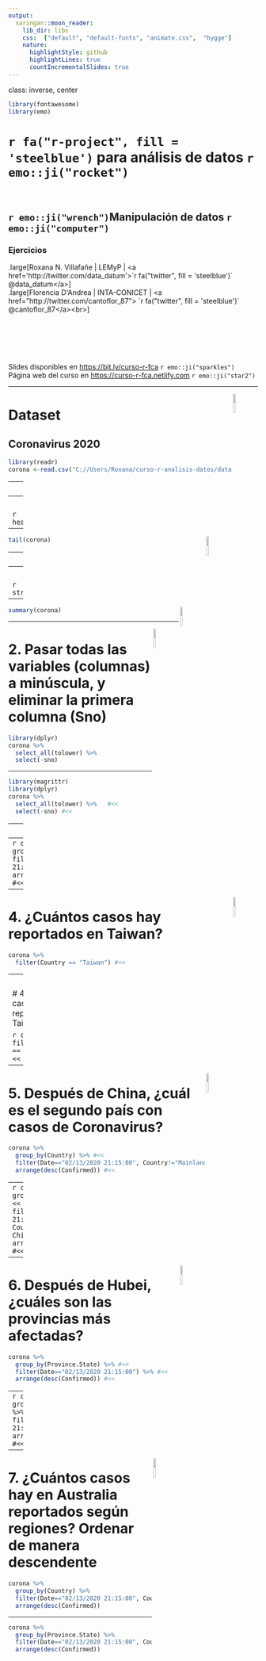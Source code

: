 ---
output:
  xaringan::moon_reader:
    lib_dir: libs
    css:  ["default", "default-fonts", "animate.css",  "hygge"]
    nature:
      highlightStyle: github
      highlightLines: true
      countIncrementalSlides: true
---
class: inverse, center
```{r , message=FALSE, warning=FALSE, include=FALSE} 
library(fontawesome)
library(emo)
```

# `r fa("r-project", fill = 'steelblue')`  para análisis de datos `r emo::ji("rocket")`<br> <br> 

## `r emo::ji("wrench")`Manipulación de datos `r emo::ji("computer")` 
### Ejercicios

.large[Roxana N. Villafañe | LEMyP | <a href='http://twitter.com/data_datum'>`r fa("twitter", fill = 'steelblue')` @data_datum</a>] <br> 
.large[Florencia D'Andrea | INTA-CONICET | <a href="http://twitter.com/cantoflor_87"> `r fa("twitter", fill = 'steelblue')` @cantoflor_87</a><br>] 


<br><br><br><br><br> Slides disponibles en <https://bit.ly/curso-r-fca> `r emo::ji("sparkles")`
<br> Página web del curso en <https://curso-r-fca.netlify.com> `r emo::ji("star2")`

---

<img src="C://Users/Roxana/curso-r-analisis-datos/img/hex-dplyr.png" width="10%" align="right" />

# Dataset 

## Coronavirus 2020

```{r message=FALSE} 
library(readr)
corona <-read.csv("C://Users/Roxana/curso-r-analisis-datos/data/2019_nCov_data.csv")
```
---
<img src="C://Users/Roxana/curso-r-analisis-datos/img/hex-dplyr.png" width="10%" align="right" />

# 1. Realizamos un análasis exploratorio con las funciones útiles que vimos.

### head()
### tail()
### glimpse()
### str()
### summary()

---
<img src="C://Users/Roxana/curso-r-analisis-datos/img/hex-dplyr.png" width="10%" align="right" />

```{r , warning=FALSE, message=FALSE}
head(corona)
```

---
<img src="C://Users/Roxana/curso-r-analisis-datos/img/hex-dplyr.png" width="10%" align="right" />

```{r , warning=FALSE, message=FALSE}
tail(corona)
```

---
<img src="C://Users/Roxana/curso-r-analisis-datos/img/hex-dplyr.png" width="10%" align="right" />

```{r , warning=FALSE, message=FALSE}
library(dplyr)
glimpse(corona)
```

---
<img src="C://Users/Roxana/curso-r-analisis-datos/img/hex-dplyr.png" width="10%" align="right" />

```{r , warning=FALSE, message=FALSE}
str(corona)
```

---

<img src="C://Users/Roxana/curso-r-analisis-datos/img/hex-dplyr.png" width="10%" align="right" />

```{r , warning=FALSE, message=FALSE}
summary(corona)
```


---

<img src="C://Users/Roxana/curso-r-analisis-datos/img/hex-dplyr.png" width="10%" align="right" />

# 2. Pasar todas las variables (columnas) a minúscula, y eliminar la primera columna (Sno)

```{r , warning=FALSE, echo=FALSE, message=FALSE}
library(dplyr)
corona %>%
  select_all(tolower) %>%
  select(-sno)
```


---

```{r , warning=FALSE, message=FALSE}
library(magrittr)
library(dplyr)
corona %>%
  select_all(tolower) %>%   #<<
  select(-sno) #<<
```



---
<img src="C://Users/Roxana/curso-r-analisis-datos/img/hex-dplyr.png" width="10%" align="right" />

# 3. ¿Cuáles son los lugares con más coronavirus reportados a la fecha? 

```{r , warning=FALSE, echo=FALSE, message=FALSE}
corona %>%
  group_by(Country) %>% #<<
  filter(Date=="02/13/2020 21:15:00") %>% #<<
  arrange(desc(Confirmed)) #<<
```


---
```{r , warning=FALSE, message=FALSE}
corona %>%
  group_by(Country) %>%
  filter(Date=="02/13/2020 21:15:00") %>% #<<
  arrange(desc(Confirmed)) #<<
```

---

<img src="C://Users/Roxana/curso-r-analisis-datos/img/hex-dplyr.png" width="10%" align="right" />

# 4. ¿Cuántos casos hay reportados en Taiwan?

```{r , warning=FALSE, echo=FALSE, message=FALSE}
corona %>%
  filter(Country == "Taiwan") #<<
```



---
<img src="C://Users/Roxana/curso-r-analisis-datos/img/hex-dplyr.png" width="10%" align="right" />

# 4. ¿Cuántos casos hay reportados en Taiwan?

```{r , warning=FALSE, message=FALSE}
corona %>%
  filter(Country == "Taiwan") #<<
```


---

<img src="C://Users/Roxana/curso-r-analisis-datos/img/hex-dplyr.png" width="10%" align="right" />

# 5. Después de China, ¿cuál es el segundo país con casos de Coronavirus?

```{r , warning=FALSE, echo=FALSE, message=FALSE}
corona %>%
  group_by(Country) %>% #<<
  filter(Date=="02/13/2020 21:15:00", Country!="Mainland China")%>% #<<
  arrange(desc(Confirmed)) #<<
```




---
```{r , warning=FALSE, message=FALSE}
corona %>%
  group_by(Country) %>% #<<
  filter(Date=="02/13/2020 21:15:00", Country!="Mainland China")%>% #<<
  arrange(desc(Confirmed)) #<<
```

---

<img src="C://Users/Roxana/curso-r-analisis-datos/img/hex-dplyr.png" width="10%" align="right" />

# 6. Después de Hubei, ¿cuáles son las provincias más afectadas?

```{r , warning=FALSE, message=FALSE, echo=FALSE}
corona %>%
  group_by(Province.State) %>% #<<
  filter(Date=="02/13/2020 21:15:00") %>% #<<
  arrange(desc(Confirmed)) #<<
```


---
```{r , warning=FALSE, message=FALSE}
corona %>%
  group_by(Province.State) %>% #<<
  filter(Date=="02/13/2020 21:15:00") %>% #<<
  arrange(desc(Confirmed)) #<<
```


---

<img src="C://Users/Roxana/curso-r-analisis-datos/img/hex-dplyr.png" width="10%" align="right" />

# 7. ¿Cuántos casos hay en Australia reportados según regiones? Ordenar de manera descendente

```{r , warning=FALSE, echo=FALSE, message=FALSE}
corona %>%
  group_by(Country) %>%
  filter(Date=="02/13/2020 21:15:00", Country=="Australia") %>% 
  arrange(desc(Confirmed))
```

---

```{r , warning=FALSE, message=FALSE}
corona %>%
  group_by(Province.State) %>%
  filter(Date=="02/13/2020 21:15:00", Country=="Australia") %>%
  arrange(desc(Confirmed))
```


